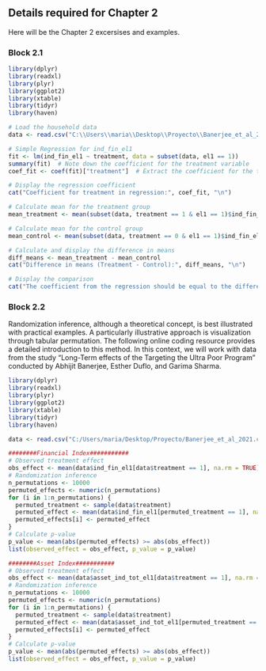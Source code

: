 ## Details required for Chapter 2

Here will be the Chapter 2 excersises and examples.

### Block 2.1
```r
library(dplyr)
library(readxl)
library(plyr)
library(ggplot2)
library(xtable)
library(tidyr)
library(haven)

# Load the household data
data <- read.csv("C:\\Users\\maria\\Desktop\\Proyecto\\Banerjee_et_al_2021.csv")

# Simple Regression for ind_fin_el1
fit <- lm(ind_fin_el1 ~ treatment, data = subset(data, el1 == 1))
summary(fit)  # Note down the coefficient for the treatment variable
coef_fit <- coef(fit)["treatment"]  # Extract the coefficient for the treatment variable

# Display the regression coefficient
cat("Coefficient for treatment in regression:", coef_fit, "\n")

# Calculate mean for the treatment group
mean_treatment <- mean(subset(data, treatment == 1 & el1 == 1)$ind_fin_el1, na.rm = TRUE)

# Calculate mean for the control group
mean_control <- mean(subset(data, treatment == 0 & el1 == 1)$ind_fin_el1, na.rm = TRUE)

# Calculate and display the difference in means
diff_means <- mean_treatment - mean_control
cat("Difference in means (Treatment - Control):", diff_means, "\n")

# Display the comparison
cat("The coefficient from the regression should be equal to the difference in means to demonstrate equivalence.\n")
```
### Block 2.2
Randomization inference, although a theoretical concept, is best illustrated with practical examples. A particularly illustrative approach is visualization through tabular permutation. The following online coding resource provides a detailed introduction to this method.
In this context, we will work with data from the study "Long-Term effects of the Targeting the Ultra Poor Program" conducted by Abhijit Banerjee, Esther Duflo, and Garima Sharma.

```r
library(dplyr)
library(readxl)
library(plyr)
library(ggplot2)
library(xtable)
library(tidyr)
library(haven)

data <- read.csv("C:/Users/maria/Desktop/Proyecto/Banerjee_et_al_2021.csv")

########Financial Index###########
# Observed treatment effect
obs_effect <- mean(data$ind_fin_el1[data$treatment == 1], na.rm = TRUE) - mean(data$ind_fin_el1[data$treatment == 0], na.rm = TRUE)
# Randomization inference
n_permutations <- 10000
permuted_effects <- numeric(n_permutations)
for (i in 1:n_permutations) {
  permuted_treatment <- sample(data$treatment)
  permuted_effect <- mean(data$ind_fin_el1[permuted_treatment == 1], na.rm = TRUE) - mean(data$ind_fin_el1[permuted_treatment == 0], na.rm = TRUE)
  permuted_effects[i] <- permuted_effect
}
# Calculate p-value
p_value <- mean(abs(permuted_effects) >= abs(obs_effect))
list(observed_effect = obs_effect, p_value = p_value)

########Asset Index###########
# Observed treatment effect
obs_effect <- mean(data$asset_ind_tot_el1[data$treatment == 1], na.rm = TRUE) - mean(data$asset_ind_tot_el1[data$treatment == 0], na.rm = TRUE)
# Randomization inference
n_permutations <- 10000
permuted_effects <- numeric(n_permutations)
for (i in 1:n_permutations) {
  permuted_treatment <- sample(data$treatment)
  permuted_effect <- mean(data$asset_ind_tot_el1[permuted_treatment == 1], na.rm = TRUE) - mean(data$asset_ind_tot_el1[permuted_treatment == 0], na.rm = TRUE)
  permuted_effects[i] <- permuted_effect
}
# Calculate p-value
p_value <- mean(abs(permuted_effects) >= abs(obs_effect))
list(observed_effect = obs_effect, p_value = p_value)
```

